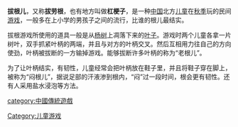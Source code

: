 '''拔根儿'''，又称'''拔劳根'''，也有地方叫做'''杠梗子'''，是一种[[中国|中国]]北方[[儿童|儿童]]在[[秋季|秋季]]玩的民间[[游戏|游戏]]，一般多在上小学的男孩子之间的流行，比谁的根儿最结实。

拔根游戏所使用的道具一般是从[[杨树|杨树]]上凋落下来的[[叶子|叶子]]。游戏时两个儿童各拿一片树叶，双手抓紧叶柄的两端，并且与对方的叶柄交叉。然后互相用力往自己的方向使劲，叶柄被拔断的一方输掉游戏。能够拔断许多叶柄的称为“老根儿”。

为了让叶柄结实，有韧性，儿童经常会把叶柄放在鞋子里，并且将鞋子穿在脚上，被称为“闷根儿”，据说足部的汗液渗到根内，“闷”过一段时间，根会更有韧性。还有人采用盐水浸泡等方法。

[[Category:儿童游戏|Category:儿童游戏]]
[[category:中國傳統遊戲|category:中國傳統遊戲]]